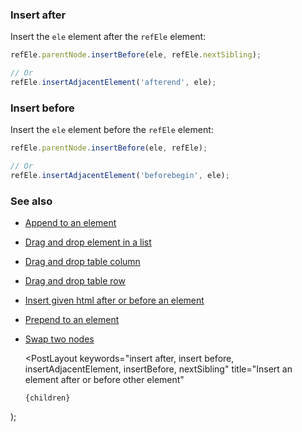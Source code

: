 
### Insert after

Insert the `ele` element after the `refEle` element:

```js
refEle.parentNode.insertBefore(ele, refEle.nextSibling);

// Or
refEle.insertAdjacentElement('afterend', ele);
```

### Insert before

Insert the `ele` element before the `refEle` element:

```js
refEle.parentNode.insertBefore(ele, refEle);

// Or
refEle.insertAdjacentElement('beforebegin', ele);
```

### See also

-   [Append to an element](/append-to-an-element)
-   [Drag and drop element in a list](/drag-and-drop-element-in-a-list)
-   [Drag and drop table column](/drag-and-drop-table-column)
-   [Drag and drop table row](/drag-and-drop-table-row)
-   [Insert given html after or before an element](/insert-given-html-after-or-before-an-element)
-   [Prepend to an element](/prepend-to-an-element)
-   [Swap two nodes](/swap-two-nodes)

    <PostLayout
        keywords="insert after, insert before, insertAdjacentElement, insertBefore, nextSibling"
        title="Insert an element after or before other element"
    >
        {children}
    </PostLayout>
);

